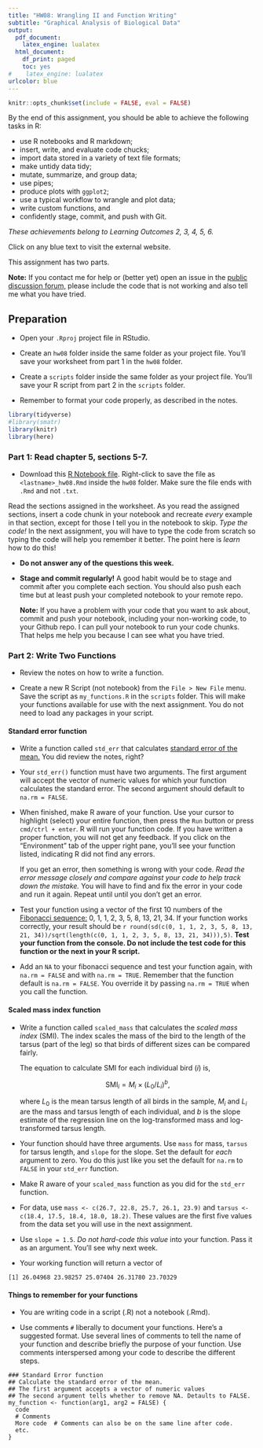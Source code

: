 ```yaml
---
title: "HW08: Wrangling II and Function Writing"
subtitle: "Graphical Analysis of Biological Data"
output:
  pdf_document: 
    latex_engine: lualatex
  html_document:
    df_print: paged
    toc: yes
#    latex_engine: lualatex
urlcolor: blue
---
```


```r
knitr::opts_chunk$set(include = FALSE, eval = FALSE)
```


By the end of this assignment, you should be able to achieve the following tasks in R:

- use R notebooks and R markdown;
- insert, write, and evaluate code chucks; 
- import data stored in a variety of text file formats; 
- make untidy data tidy;
- mutate, summarize, and group data;
- use pipes; 
- produce plots with `ggplot2`;
- use a typical workflow to wrangle and plot data; 
- write custom functions, and
- confidently stage, commit, and push with Git.

*These achievements belong to Learning Outcomes 2, 3, 4, 5, 6.*

Click on any blue text to visit the external website.

This assignment has two parts. 

**Note:** If you contact me for help or (better yet) open an issue in the [public discussion forum,](https://github.com/SEMO-GABD/public_discussion) please include the code that is not working and also tell me what you have tried.

## Preparation

- Open your `.Rproj` project file in RStudio.

- Create an `hw08` folder inside the same folder as your project file. You'll save your worksheet from part 1 in the `hw08` folder.

- Create a `scripts` folder inside the same folder as your project file. You'll save your R script from part 2 in the `scripts` folder.

- Remember to format your code properly, as described in the notes.

```r
library(tidyverse)
#library(smatr)
library(knitr)
library(here)
```

### Part 1: Read chapter 5, sections 5-7.

- Download this [R Notebook file](https://raw.githubusercontent.com/SEMO-GABD/semo-gabd.github.io/master/assignments/hw08/worksheet_hw08.Rmd). Right-click to save the file as `<lastname>_hw08.Rmd` inside the `hw08` folder. Make sure the file ends with `.Rmd` and not `.txt`. 

Read the sections assigned in the worksheet. As you read the assigned sections, insert a code chunk in your notebook and recreate *every* example in that section, except for those I tell you in the notebook to skip. *Type the code!*  In the next assignment, you will have to type the code from scratch so typing the code will help you remember it better. The point here is *learn* how to do this! 

- **Do not answer any of the questions this week.**

- **Stage and commit regularly!**  A good habit would be to stage and commit after you complete each section. You should also push each time but at least push your completed notebook to your remote repo.

  **Note:** If you have a problem with your code that you want to ask about, commit and push your notebook, including your non-working code, to your Github repo. I can pull your notebook to run your code chunks. That helps me help you because I can see what you have tried.

### Part 2: Write Two Functions

- Review the notes on how to write a function.

- Create a new R Script (not notebook) from the `File > New File` menu. Save the script as `my_functions.R` in the `scripts` folder. This will make your functions available for use with the next assignment.  You do not need to load any packages in your script.

#### Standard error function

- Write a function called `std_err` that calculates [standard error of the mean.](http://www.biostathandbook.com/standarderror.html) You did review the notes, right?

- Your `std_err()` function must have two arguments. The first argument will accept the vector of numeric values for which your function calculates the standard error. The second argument should default to `na.rm = FALSE`.
  
- When finished, make R aware of your function. Use your cursor to highlight (select) your entire function, then press the `Run` button or press `cmd/ctrl + enter`. R will run your function code. If you have written a proper function, you will not get any feedback. If you click on the "Environment" tab of the upper right pane, you'll see your function listed, indicating R did not find any errors.
  
  If you get an error, then something is wrong with your code. *Read the error message closely and compare against your code to help track down the mistake.* You will have to find and fix the error in your code and run it again. Repeat until until you don't get an error. 
  
- Test your function using a vector of the first 10 numbers of the [Fibonacci sequence:](https://www.mathsisfun.com/numbers/fibonacci-sequence.html) 0, 1, 1, 2, 3, 5, 8, 13, 21, 34.  If your function works correctly, your result should be `r round(sd(c(0, 1, 1, 2, 3, 5, 8, 13, 21, 34))/sqrt(length(c(0, 1, 1, 2, 3, 5, 8, 13, 21, 34))),5)`.  **Test your function from the console. Do not include the test code for this function or the next in your R script.**

- Add an `NA` to your fibonacci sequence and test your function again, with `na.rm = FALSE` and with `na.rm = TRUE`. Remember that the function default is `na.rm = FALSE`. You override it by passing `na.rm = TRUE` when you call the function. 


#### Scaled mass index function

- Write a function called `scaled_mass` that calculates the *scaled mass index* (SMI). The index scales the mass of the bird to the length of the tarsus (part of the leg) so that birds of different sizes can be compared fairly.  

  The equation to calculate SMI for each individual bird ($i$) is, 

  $$\mathrm{SMI}_i = M_i \times (L_0/L_i)^b,$$

  where $L_0$ is the mean tarsus length of all birds in the sample, $M_i$ and $L_i$ are the mass and tarsus length of each individual, and $b$ is the slope estimate of the regression line on the log-transformed mass and log-transformed tarsus length.
  
- Your function should have three arguments. Use `mass` for mass, `tarsus` for tarsus length, and `slope` for the slope. Set the default for *each* argument to zero. You do this just like you set the default for `na.rm` to `FALSE` in your `std_err` function.
  
- Make R aware of your `scaled_mass` function as you did for the `std_err` function.

- For data, use `mass <- c(26.7, 22.8, 25.7, 26.1, 23.9)` and `tarsus <- c(18.4, 17.5, 18.4, 18.0, 18.2)`. These values are the first five values from the data set you will use in the next assignment.

- Use `slope = 1.5`. *Do not hard-code this value* into your function. Pass it as an argument.  You'll see why next week.
  
- Your working function will return a vector of
  
```
[1] 26.04968 23.98257 25.07404 26.31780 23.70329
```
  
#### Things to remember for your functions

- You are writing code in a script (.R) not a notebook (.Rmd).

- Use comments `#` liberally to document your functions.  Here's a suggested format. Use several lines of comments to tell the name of your function and describe briefly the purpose of your function. Use comments interspersed among your code to describe the different steps.

```
### Standard Error function
## Calculate the standard error of the mean.
## The first argument accepts a vector of numeric values
## The second argument tells whether to remove NA. Detaults to FALSE.
my_function <- function(arg1, arg2 = FALSE) {
  code
  # Comments
  More code  # Comments can also be on the same line after code.
  etc.
}
```

  
  
  
  
  